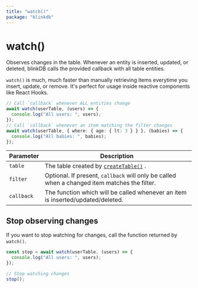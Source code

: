 ```yaml
---
title: "watch()"
package: "blinkdb"
---
```


# watch()

Observes changes in the table.
Whenever an entity is inserted, updated, or deleted, blinkDB calls the provided callback
with all table entities.

`watch()` is much, much faster than manually retrieving items everytime you insert, update, or remove.
It's perfect for usage inside reactive components like React Hooks.

```ts
// Call `callback` whenever ALL entities change
await watch(userTable, (users) => {
  console.log("All users: ", users);
});
// Call `callback` whenever an item matching the filter changes
await watch(userTable, { where: { age: { lt: 3 } } }, (babies) => {
  console.log("All babies: ", babies);
});
```

| Parameter  | Description                                                                                  |
| ---------- | -------------------------------------------------------------------------------------------- |
| `table`    | The table created by [`createTable()`](createtable) .                                        |
| `filter`   | Optional. If present, `callback` will only be called when a changed item matches the filter. |
| `callback` | The function which will be called whenever an item is inserted/updated/deleted.              |

## Stop observing changes

If you want to stop watching for changes, call the function returned by `watch()`.

```ts
const stop = await watch(userTable, (users) => {
  console.log("All users: ", users);
});

// Stop watching changes
stop();
```
